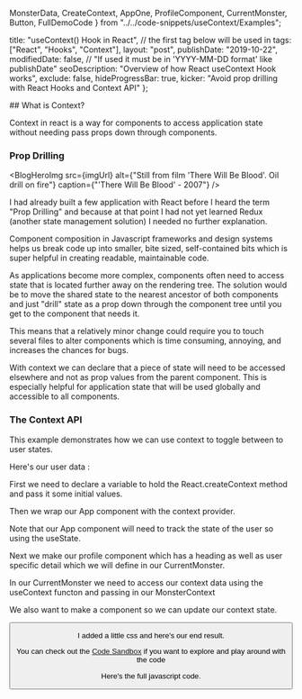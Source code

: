   MonsterData,
  CreateContext,
  AppOne,
  ProfileComponent,
  CurrentMonster,
  Button,
  FullDemoCode
} from "../../code-snippets/useContext/Examples";

  title: "useContext() Hook in React",
  // the first tag below will be used in <meta property="article:tag" content="first-tag" />
  tags: ["React", "Hooks", "Context"],
  layout: "post",
  publishDate: "2019-10-22",
  modifiedDate: false, // "If used it must be in 'YYYY-MM-DD format' like publishDate"
  seoDescription: "Overview of how React useContext Hook works",
  exclude: false,
  hideProgressBar: true,
  kicker: "Avoid prop drilling with React Hooks and Context API"
};

<BlogMeta data={props} />
## What is Context?

Context in react is a way for components to access application state without needing pass props down through components.

### Prop Drilling

<BlogHeroImg
  src={imgUrl}
  alt={"Still from film 'There Will Be Blood'. Oil drill on fire"}
  caption={"'There Will Be Blood' - 2007"}
/>

I had already built a few application with React before I heard the term "Prop Drilling" and because at that point I had not yet learned Redux (another state management solution) I needed no further explanation.

Component composition in Javascript frameworks and design systems helps us break code up into smaller, bite sized, self-contained bits which is super helpful in creating readable, maintainable code.

As applications become more complex, components often need to access state that is located further away on the rendering tree. The solution would be to move the shared state to the nearest ancestor of both components and just "drill" state as a prop down through the component tree until you get to the component that needs it.

This means that a relatively minor change could require you to touch several files to alter components which is time consuming, annoying, and increases the chances for bugs.

With context we can declare that a piece of state will need to be accessed elsewhere and not as prop values from the parent component. This is especially helpful for application state that will be used globally and accessible to all components.

### The Context API

This example demonstrates how we can use context to toggle between to user states.

Here's our user data :

<MonsterData />

First we need to declare a variable to hold the React.createContext method and pass it some initial values.

<CreateContext />

Then we wrap our App component with the context provider.

<AppOne />

Note that our App component will need to track the state of the user so using the useState.

Next we make our profile component which has a heading as well as user specific detail which we will define in our CurrentMonster.

<ProfileComponent />

In our CurrentMonster we need to access our context data using the useContext functon and passing in our MonsterContext

<CurrentMonster />

We also want to make a component so we can update our context state.

<Button />

I added a little css and here's our end result.

<Demo />

You can check out the [Code Sandbox](https://codesandbox.io/s/usecontext-example-hs0sh) if you want to explore and play around with the code

Here's the full javascript code.

<FullDemoCode />

